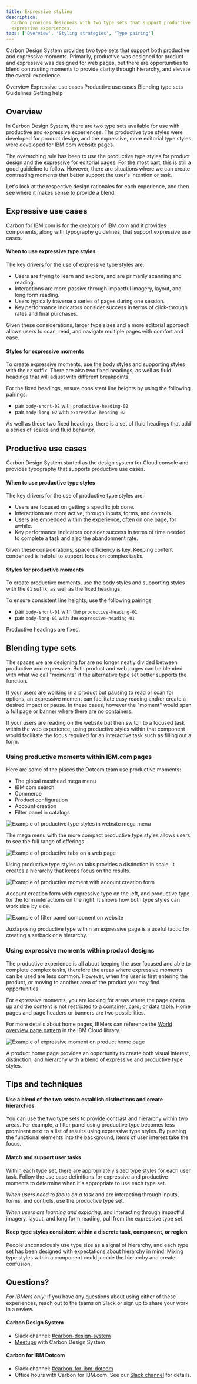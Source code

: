 ```yaml
---
title: Expressive styling
description:
  Carbon provides designers with two type sets that support productive and
  expressive experiences.
tabs: ['Overview', 'Styling strategies', 'Type pairing']
---
```


<PageDescription>

Carbon Design System provides two type sets that support both productive and expressive
moments. Primarily, productive was designed for product and expressive was
designed for web pages, but there are opportunities to blend contrasting moments
to provide clarity through hierarchy, and elevate the overall experience.

</PageDescription>

<AnchorLinks>

<AnchorLink>Overview</AnchorLink>
<AnchorLink>Expressive use cases</AnchorLink>
<AnchorLink>Productive use cases</AnchorLink>
<AnchorLink>Blending type sets</AnchorLink>
<AnchorLink>Guidelines</AnchorLink>
<AnchorLink>Getting help</AnchorLink>

</AnchorLinks>

## Overview

In Carbon Design System, there are two type sets available for use with productive and
expressive experiences. The productive type styles were developed for product
design, and the expressive, more editorial type styles were developed for
IBM.com website pages.

The overarching rule has been to use the productive type styles for product
design and the expressive for editorial pages. For the most part, this is still a good
guideline to follow. However, there are situations where we can create
contrasting moments that better support the user's intention or task.

Let's look at the respective design rationales for each experience, and then see
where it makes sense to provide a blend.

## Expressive use cases

Carbon for IBM.com is for the creators of IBM.com and it provides components, along with typography guidelines, that support expressive use cases.

#### When to use expressive type styles

The key drivers for the use of expressive type styles are:

- Users are trying to learn and explore, and are primarily scanning and reading.
- Interactions are more passive through impactful imagery, layout, and long form
  reading.
- Users typically traverse a series of pages during one session.
- Key performance indicators consider success in terms of click-through rates
  and final purchases.

Given these considerations, larger type sizes and a more editorial approach
allows users to scan, read, and navigate multiple pages with comfort and ease.

#### Styles for expressive moments

To create expressive moments, use the body styles and supporting styles with the
`02` suffix. There are also two fixed headings, as well as fluid headings that
will adjust with different breakpoints.

For the fixed headings, ensure consistent line heights by using the following
pairings:

- pair `body-short-02` with `productive-heading-02`
- pair `body-long-02` with `expressive-heading-02`

As well as these two fixed headings, there is a set of fluid headings that add a
series of scales and fluid behavior.

## Productive use cases

Carbon Design System started as the design system for Cloud console and provides
typography that supports productive use cases.

#### When to use productive type styles

The key drivers for the use of productive type styles are:

- Users are focused on getting a specific job done.
- Interactions are more active, through inputs, forms, and controls.
- Users are embedded within the experience, often on one page, for awhile.
- Key performance indicators consider success in terms of time needed to
  complete a task and also the abandonment rate.

Given these considerations, space efficiency is key. Keeping content condensed
is helpful to support focus on complex tasks.

#### Styles for productive moments

To create productive moments, use the body styles and supporting styles with the
`01` suffix, as well as the fixed headings.

To ensure consistent line heights, use the following pairings:

- pair `body-short-01` with the `productive-heading-01`
- pair `body-long-01` with the `expressive-heading-01`

Productive headings are fixed.

## Blending type sets

The spaces we are designing for are no longer neatly divided between productive
and expressive. Both product and web pages can be blended with what we call
"moments" if the alternative type set better supports the function.

If your users are working in a product but pausing to read or scan for options,
an expressive moment can facilitate easy reading and/or create a desired impact
or pause. In these cases, however the "moment" would span a full page or banner
where there are no containers.

If your users are reading on the website but then switch to a focused task
within the web experience, using productive styles within that component would
facilitate the focus required for an interactive task such as filling out a form.

### Using productive moments within IBM.com pages

Here are some of the places the Dotcom team use productive moments:

- The global masthead mega menu
- IBM.com search
- Commerce
- Product configuration
- Account creation
- Filter panel in catalogs

<Row>
<Column colLg={12}>

![Example of productive type styles in website mega menu](../../../images/guidelines/expressive-theme/type-usage/productive-in-expressive-megamenu.png)

</Column>
</Row>

<Caption>
  The mega menu with the more compact productive type styles allows users to see
  the full range of offerings.
</Caption>

<Row>
<Column colLg={12}>

![Example of productive tabs on a web page](../../../images/guidelines/expressive-theme/type-usage/productive-in-expressive-tabs2.png)

</Column>
</Row>
<Caption>Using productive type styles on tabs provides a distinction in scale. It creates a hierarchy that keeps focus on the results.</Caption>

<Row>
<Column colLg={12}>

![Example of productive moment with account creation form](../../../images/guidelines/expressive-theme/type-usage/productive-in-expressive-URX.png)

</Column>
</Row>

<Caption>
  Account creation form with expressive type on the left, and productive type
  for the form interactions on the right. It shows how both type styles can work
  side by side.
</Caption>

<Row>
<Column colLg={12}>

![Example of filter panel component on website](../../../images/guidelines/expressive-theme/type-usage/productive-in-expressive-filter.png)

</Column>
</Row>

<Caption>
  Juxtaposing productive type within an expressive page is a useful tactic for
  creating a setback or a hierarchy.
</Caption>

### Using expressive moments within product designs

The productive experience is all about keeping the user focused and able to
complete complex tasks, therefore the areas where expressive moments can be used
are less common. However, when the user is first entering the product, or moving
to another area of the product you may find opportunities.

For expressive moments, you are looking for areas where the page opens up and
the content is not restricted to a container, card, or data table. Home pages
and page headers or banners are two possibilities.

For more details about home pages, IBMers can reference the
[World overview page pattern](https://pages.github.ibm.com/ibmcloud/pal/patterns/world-overview-pages/usage/)
in the IBM Cloud library.

<Row>
<Column colLg={12}>

![Example of expressive moment on product home page](../../../images/guidelines/expressive-theme/type-usage/expressive-in-productive-homepage.png)

</Column>
</Row>

<Caption>
  A product home page provides an opportunity to create both visual interest,
  distinction, and hierarchy with a blend of expressive and productive type
  styles.
</Caption>

## Tips and techniques

#### Use a blend of the two sets to establish distinctions and create hierarchies

You can use the two type sets to provide contrast and hierarchy within two
areas. For example, a filter panel using productive type becomes less
prominent next to a list of results using expressive type styles. By pushing
the functional elements into the background, items of user interest take the focus.

#### Match and support user tasks

Within each type set, there are appropriately sized type styles for each user
task. Follow the use case definitions for expressive and productive moments to
determine when it's appropriate to use each type set.

_When users need to focus on a task_ and are interacting through inputs, forms,
and controls, use the productive type set.

_When users are learning and exploring,_ and interacting through impactful
imagery, layout, and long form reading, pull from the expressive type set.

#### Keep type styles consistent within a discrete task, component, or region

People unconsciously use type size as a signal of hierarchy, and each type set
has been designed with expectations about hierarchy in mind. Mixing type styles
within a component could jumble the hierarchy and create confusion.

## Questions?

_For IBMers only:_ If you have any questions about using either of these
experiences, reach out to the teams on Slack or sign up to share your work in a
review.

#### Carbon Design System

- Slack channel:
  [#carbon-design-system](https://ibm-studios.slack.com/messages/C0M053VPT/)
- [Meetups](https://www.carbondesignsystem.com/whats-happening/meetups/) with
  Carbon Design System

#### Carbon for IBM Dotcom

- Slack channel:
  [#carbon-for-ibm-dotcom](https://cognitive-app.slack.com/archives/C2PLX8GQ6)
- Office hours with Carbon for IBM.com. See our
  [Slack channel](https://cognitive-app.slack.com/archives/C2PLX8GQ6) for
  details.

